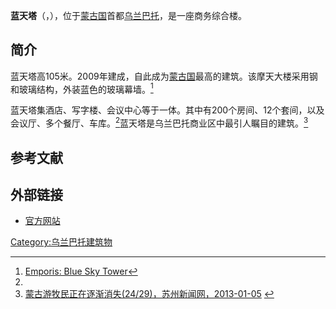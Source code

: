 {{Infobox building
| name                = 蓝天塔
| native_name         = Хөх тэнгэр цамхаг
| native_name_lang    = Mongolian
| former_names        = 
| alternate_names     = 
| status              = 
| image               =
| image_alt           = 蓝天塔
| image_size          = 200px
| caption             = 2013年3月
| map_type            = 
| map_alt             = 
| map_caption         = 
| relief              = 
| altitude            = 
| building_type       =写字楼、酒店
| architectural_style = 
| structural_system   = 
| cost                = 
| ren_cost            = 
| client              = 
| owner               = 
| current_tenants     = 
| landlord            = 
| location            = 
| address             = 
| location_town       = [[乌兰巴托|乌兰巴托]]
| location_country    = [[蒙古国|蒙古国]]
| iso_region          = 
| coordinates_display = 
| coordinates_format  = 
| latitude            = 
| longitude           = 
| latd                = 
| latm                = 
| lats                = 
| latNS               = 
| longd               = 
| longm               = 
| longs               = 
| longEW              = 
| coordinates         = {{Coord|47|54|58.9|N|106|55|7.8|E}}
| groundbreaking_date = 
| start_date          = 
| completion_date     = 
| opened_date         = 
| inauguration_date   = 
| renovation_date     = 
| demolition_date     = 
| destruction_date    = 
| height              = 105米 <ref name=blsk/>
| architectural       = 
| tip                 = 
| antenna_spire       = 
| roof                = 
| top_floor           = 
| observatory         = 
| other_dimensions    = 
| floor_count         = 25
| floor_area          = 
| seating_type        = 
| seating_capacity    = 
| elevator_count      = 
| architect           = 
| architecture_firm   = 
| structural_engineer = 
| services_engineer   = 
| civil_engineer      = 
| other_designers     = 
| quantity_surveyor   = 
| main_contractor     = 
| awards              = 
| designations        = 
| ren_architect       = 
| ren_firm            = 
| ren_str_engineer    = 
| ren_serv_engineer   = 
| ren_civ_engineer    = 
| ren_oth_designers   = 
| ren_qty_surveyor    = 
| ren_awards          = 
| rooms               = 
| parking             = 
| url                 = 
| embedded            = 
| references          = 
| highest_region      = 
| highest_reflabel    = 
| highest_prev        = 
| highest_start       = 
| highest_end         = 
| highest_next        = 
}}
'''蓝天塔'''（{{lang-mn|Хөх тэнгэр цамхаг}}，{{lang-en|Blue Sky Tower}}），位于[[蒙古国|蒙古国]]首都[[乌兰巴托|乌兰巴托]]，是一座商务综合楼。

==简介==
蓝天塔高105米。2009年建成，自此成为[[蒙古国|蒙古国]]最高的建筑。该摩天大楼采用钢和玻璃结构，外装蓝色的玻璃幕墙。<ref name=blsk>[http://www.emporis.com/building/blue-sky-tower-ulan-bator-mongolia  Emporis: Blue Sky Tower]</ref>

蓝天塔集酒店、写字楼、会议中心等于一体。其中有200个房间、12个套间，以及会议厅、多个餐厅、车库。<ref name=blsk/>蓝天塔是乌兰巴托商业区中最引人瞩目的建筑。<ref>[http://www.subaonet.com/2013/0105/1067821_24.shtml 蒙古游牧民正在逐渐消失(24/29)，苏州新闻网，2013-01-05] {{webarchive|url=https://web.archive.org/web/20140517134553/http://www.subaonet.com/2013/0105/1067821_24.shtml |date=2014-05-17 }}</ref>

==参考文献==
{{commonscat|Blue Sky Tower}}
{{reflist}}

==外部链接==
*[https://web.archive.org/web/20140301091923/http://www.hotelbluesky.mn/en/ 官方网站]

[[Category:乌兰巴托建筑物|Category:乌兰巴托建筑物]]